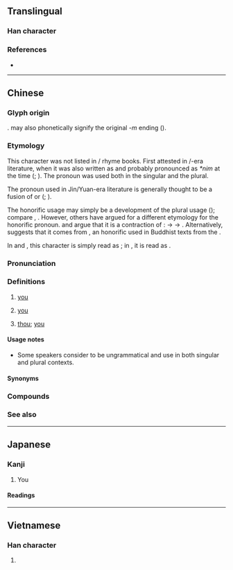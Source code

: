 {{character info/new}}
==Translingual==
{{stroke order|stroke=11}}

===Han character===
{{Han char|rn=61|rad=心|as=07|sn=11|four=27339|canj=OFP|ids=⿱你心}}

===References===
* {{Han ref|kx=0388.341|dkj=10712|dj=0721.230|hdz=42301.020|uh=60A8}}

----

==Chinese==
{{zh-forms|alt=恁,儜-honorific}}<!-- 𠑓? -->

===Glyph origin===
{{Han etym}}
{{Han compound|你|t1=you|心|t2=heart|ls=ic}}. {{ltc-l|心}} may also phonetically signify the original ''-m'' ending ({{zh-ref|Yuan et al., 1996}}).

===Etymology===
This character was not listed in {{w|Sui dynasty|Sui}}/{{w|Tang dynasty|Tang}} rhyme books. First attested in {{w|Jin dynasty|Jin}}/{{w|Yuan dynasty|Yuan}}-era literature, when it was also written as {{zh-l|*恁}} and probably pronounced as ''*nim'' at the time ({{zh-ref|Lü, 1940}}; {{zh-ref|Norman, 1988}}). The pronoun was used both in the singular and the plural.

The pronoun used in Jin/Yuan-era literature is generally thought to be a fusion of {{zh-l|你們|you (plural)}} or {{zh-l|你每|you (plural)}} ({{zh-ref|Lü, 1940}}; {{zh-ref|Norman, 1988}}).

The honorific usage may simply be a development of the plural usage ({{zh-ref|Norman, 1988}}); compare {{noncog|en|you}}, {{noncog|fr|vous}}. However, others have argued for a different etymology for the honorific pronoun. {{zh-ref|Wang (1984)}} and {{zh-ref|Lü (1985)}} argue that it is a contraction of {{zh-l|*你老|you (honorific for seniors)}}: {{IPAchar|/ni lau/}} → {{IPAchar|/nil/}} → {{IPAchar|/nin/}}. Alternatively, {{zh-ref|Zhang (2001)}} suggests that it comes from {{ltc-l|仁}}, an honorific used in Buddhist texts from the {{w|Han dynasty}}.

In {{cog|yue|-}} and {{cog|hak|-}}, this character is simply read as {{zh-l|*你}}; in {{cog|zhx-teo|-}}, it is read as {{zh-l|*汝}}.

===Pronunciation===
{{zh-pron
|m=nín
|c=nei5
|c-t=nei4
|h=gd=ni1
|md=nìng
|mn=xm:lín
|mn-t=le2
|w=3nyin
|ma=y
|cat=pron
}}

===Definitions===
{{zh-hanzi}}

# {{lb|zh|polite|honorific}} [[you]] {{q|usually singular, may be plural}}
# {{lb|zh|archaic|or|dialectal}} [[you]] {{q|plural}}
# {{lb|zh|archaic}} [[thou]]; [[you]] {{q|singular}}

====Usage notes====
* {{sense|honorific you}} Some speakers consider {{zh-l|您們}} to be ungrammatical and use {{zh-l|您}} in both singular and plural contexts.

====Synonyms====
{{zh-dial|你}}
{{zh-dial|你們}}

===Compounds===
{{zh-der|您哪|您老|您納}}

===See also===
{{cmn-personal pronouns}}

{{zh-cat|Beginning}}

----

==Japanese==

===Kanji===
{{ja-kanji|grade=|rs=心07}}

# You

====Readings====
{{ja-readings
|goon=に
|kanon=じ<ぢ
|kun=なんじ-<なんぢ-, しか-り, そ-の, のみ-
}}

----

==Vietnamese==

===Han character===
{{vi-hantu|[[nâm]]|rs=心07}}

# {{rfdef|vi|sort=心07}}